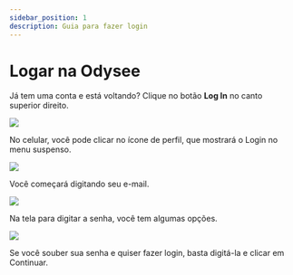 ---
sidebar_position: 1
description: Guia para fazer login
---

# Logar na Odysee

Já tem uma conta e está voltando? Clique no botão **Log In** no canto superior direito.

![](https://i.imgur.com/BVk7SoC.jpg)

No celular, você pode clicar no ícone de perfil, que mostrará o Login no menu suspenso.

![](https://i.imgur.com/vWURDEo.jpg)

Você começará digitando seu e-mail.

![](https://i.imgur.com/vpHKwo4.png)

Na tela para digitar a senha, você tem algumas opções.

![](https://i.imgur.com/sxATuIE.png)

Se você souber sua senha e quiser fazer login, basta digitá-la e clicar em Continuar.
